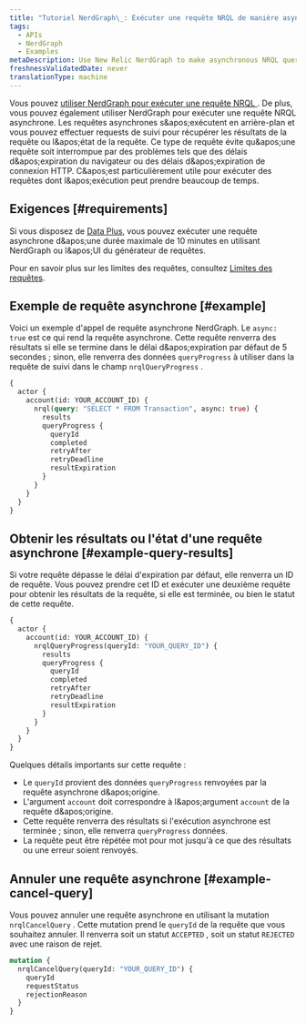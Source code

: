 ```yaml
---
title: "Tutoriel NerdGraph\_: Exécuter une requête NRQL de manière asynchrone"
tags:
  - APIs
  - NerdGraph
  - Examples
metaDescription: Use New Relic NerdGraph to make asynchronous NRQL queries that have longer query duration limits.
freshnessValidatedDate: never
translationType: machine
---
```


Vous pouvez [utiliser NerdGraph pour exécuter une requête NRQL ](/docs/apis/nerdgraph/examples/nerdgraph-nrql-tutorial). De plus, vous pouvez également utiliser NerdGraph pour exécuter une requête NRQL asynchrone. Les requêtes asynchrones s&amp;apos;exécutent en arrière-plan et vous pouvez effectuer requests de suivi pour récupérer les résultats de la requête ou l&amp;apos;état de la requête. Ce type de requête évite qu&amp;apos;une requête soit interrompue par des problèmes tels que des délais d&amp;apos;expiration du navigateur ou des délais d&amp;apos;expiration de connexion HTTP. C&amp;apos;est particulièrement utile pour exécuter des requêtes dont l&amp;apos;exécution peut prendre beaucoup de temps.

## Exigences [#requirements]

Si vous disposez de [Data Plus](/docs/accounts/accounts-billing/new-relic-one-pricing-billing/data-ingest-billing#data-plus), vous pouvez exécuter une requête asynchrone d&amp;apos;une durée maximale de 10 minutes en utilisant NerdGraph ou l&amp;apos;UI du générateur de requêtes.

Pour en savoir plus sur les limites des requêtes, consultez [Limites des requêtes](/docs/query-your-data/nrql-new-relic-query-language/get-started/rate-limits-nrql-queries/#query-duration).

## Exemple de requête asynchrone [#example]

Voici un exemple d&apos;appel de requête asynchrone NerdGraph. Le `async: true` est ce qui rend la requête asynchrone. Cette requête renverra des résultats si elle se termine dans le délai d&amp;apos;expiration par défaut de 5 secondes ; sinon, elle renverra des données `queryProgress` à utiliser dans la requête de suivi dans le champ `nrqlQueryProgress` .

```graphql
{
  actor {
    account(id: YOUR_ACCOUNT_ID) {
      nrql(query: "SELECT * FROM Transaction", async: true) {
        results
        queryProgress {
          queryId
          completed
          retryAfter
          retryDeadline
          resultExpiration
        }
      }
    }
  }
}
```

## Obtenir les résultats ou l&apos;état d&apos;une requête asynchrone [#example-query-results]

Si votre requête dépasse le délai d&apos;expiration par défaut, elle renverra un ID de requête. Vous pouvez prendre cet ID et exécuter une deuxième requête pour obtenir les résultats de la requête, si elle est terminée, ou bien le statut de cette requête.

```graphql
{
  actor {
    account(id: YOUR_ACCOUNT_ID) {
      nrqlQueryProgress(queryId: "YOUR_QUERY_ID") {
        results
        queryProgress {
          queryId
          completed
          retryAfter
          retryDeadline
          resultExpiration
        }
      }
    }
  }
}
```

Quelques détails importants sur cette requête :

* Le `queryId` provient des données `queryProgress` renvoyées par la requête asynchrone d&amp;apos;origine.
* L&apos;argument `account` doit correspondre à l&amp;apos;argument `account` de la requête d&amp;apos;origine.
* Cette requête renverra des résultats si l&apos;exécution asynchrone est terminée ; sinon, elle renverra `queryProgress` données.
* La requête peut être répétée mot pour mot jusqu&apos;à ce que des résultats ou une erreur soient renvoyés.

## Annuler une requête asynchrone [#example-cancel-query]

Vous pouvez annuler une requête asynchrone en utilisant la mutation `nrqlCancelQuery` . Cette mutation prend le `queryId` de la requête que vous souhaitez annuler. Il renverra soit un statut `ACCEPTED` , soit un statut `REJECTED` avec une raison de rejet.

```graphql
mutation {
  nrqlCancelQuery(queryId: "YOUR_QUERY_ID") {
    queryId
    requestStatus
    rejectionReason
  }
}
```